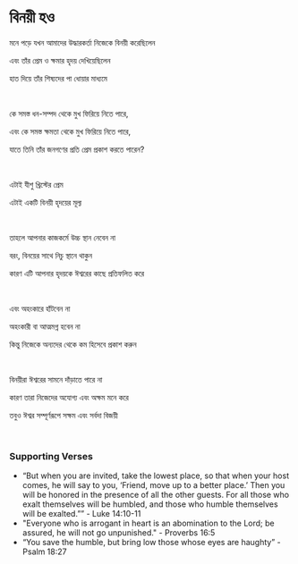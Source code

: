 # বিনয়ী হও

মনে পড়ে যখন আমাদের উদ্ধারকর্তা নিজেকে বিনয়ী করেছিলেন

এবং তাঁর প্রেম ও ক্ষমার হৃদয় দেখিয়েছিলেন

হাত দিয়ে তাঁর শিষ্যদের পা ধোয়ার মাধ্যমে

<p></p>

<br />

কে সমস্ত ধন-সম্পদ থেকে মুখ ফিরিয়ে নিতে পারে,

এবং কে সমস্ত ক্ষমতা থেকে মুখ ফিরিয়ে নিতে পারে,

যাতে তিনি তাঁর জনগণের প্রতি প্রেম প্রকাশ করতে পারেন?

<p></p>

<br />

এটাই যীশু খ্রিস্টের প্রেম

এটাই একটি বিনয়ী হৃদয়ের মূল্য

<br />

তাহলে আপনার কাজকর্মে উচ্চ স্থান নেবেন না

বরং, বিনয়ের সাথে নিচু স্থানে থাকুন

কারণ এটি আপনার হৃদয়কে ঈশ্বরের কাছে প্রতিফলিত করে

<p></p>

<br />

এবং অহংকারে হাঁটবেন না

অহংকারী বা আত্মমগ্ন হবেন না

কিন্তু নিজেকে অন্যদের থেকে কম হিসেবে প্রকাশ করুন

<p></p>

<br />

বিনয়ীরা ঈশ্বরের সামনে দাঁড়াতে পারে না

কারণ তারা নিজেদের অযোগ্য এবং অক্ষম মনে করে

তবুও ঈশ্বর সম্পূর্ণরূপে সক্ষম এবং সর্বদা বিজয়ী

<p></p>

<br />

### Supporting Verses

- “But when you are invited, take the lowest place, so that when your host comes, he will say to you, ‘Friend, move up to a better place.’ Then you will be honored in the presence of all the other guests. For all those who exalt themselves will be humbled, and those who humble themselves will be exalted.”” - Luke 14:10-11
- "Everyone who is arrogant in heart is an abomination to the Lord; be assured, he will not go unpunished." - Proverbs 16:5
- “You save the humble, but bring low those whose eyes are haughty” - Psalm 18:27